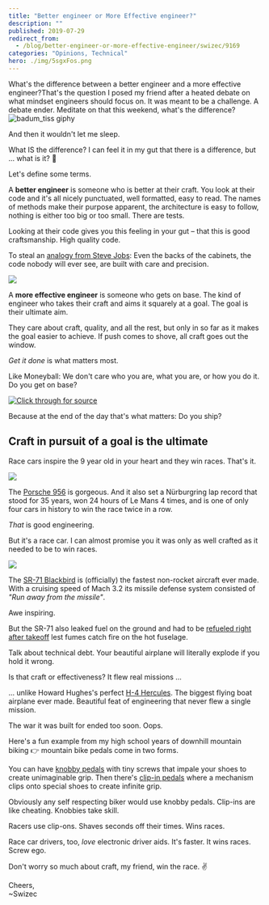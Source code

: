 ```yaml
---
title: "Better engineer or More Effective engineer?"
description: ""
published: 2019-07-29
redirect_from:
  - /blog/better-engineer-or-more-effective-engineer/swizec/9169
categories: "Opinions, Technical"
hero: ./img/5sgxFos.png
---
```


What's the difference between a better engineer and a more effective engineer?That's the question I posed my friend after a heated debate on what mindset engineers should focus on. It was meant to be a challenge. A debate ender. Meditate on that this weekend, what's the difference?![badum_tiss giphy](./img/media-3o7bu0DiYRxehc7dTi-giphy.gif)

And then it wouldn't let me sleep.

What IS the difference? I can feel it in my gut that there is a difference, but ... what is it? 🤨

Let's define some terms.

A **better engineer** is someone who is better at their craft. You look at their code and it's all nicely punctuated, well formatted, easy to read. The names of methods make their purpose apparent, the architecture is easy to follow, nothing is either too big or too small. There are tests.

Looking at their code gives you this feeling in your gut – that this is good craftsmanship. High quality code.

To steal an [analogy from Steve Jobs](https://www.goodreads.com/quotes/445621-when-you-re-a-carpenter-making-a-beautiful-chest-of-drawers): Even the backs of the cabinets, the code nobody will ever see, are built with care and precision.

![](./img/5sgxFos.png)

A **more effective engineer** is someone who gets on base. The kind of engineer who takes their craft and aims it squarely at a goal. The goal is their ultimate aim.

They care about craft, quality, and all the rest, but only in so far as it makes the goal easier to achieve. If push comes to shove, all craft goes out the window.

_Get it done_ is what matters most.

Like Moneyball: We don't care who you are, what you are, or how you do it. Do you get on base?

[![Click through for source](./img/techletter.app-screenshot-1564416546196.png)](https://www.youtube.com/watch?v=DtumWOsgFXc)

Because at the end of the day that's what matters: Do you ship?

## Craft in pursuit of a goal is the ultimate

Race cars inspire the 9 year old in your heart and they win races. That's it.

![](./img/sites-default-files-styles-16x9_929w-public-news-listicle-image-1_39.jpg)

The [Porsche 956](https://en.wikipedia.org/wiki/Porsche_956) is gorgeous. And it also set a Nürburgring lap record that stood for 35 years, won 24 hours of Le Mans 4 times, and is one of only four cars in history to win the race twice in a row.

_That_ is good engineering.

But it's a race car. I can almost promise you it was only as well crafted as it needed to be to win races.

![](./img/Sr71_1jpgh0bce2.jpeg)

The [SR-71 Blackbird](https://en.wikipedia.org/wiki/Lockheed_SR-71_Blackbird) is (officially) the fastest non-rocket aircraft ever made. With a cruising speed of Mach 3.2 its missile defense system consisted of _"Run away from the missile"_.

Awe inspiring.

But the SR-71 also leaked fuel on the ground and had to be [refueled right after takeoff](https://theaviationgeekclub.com/former-sr-71-driver-explains-why-the-blackbird-had-to-refuel-after-takeoff/) lest fumes catch fire on the hot fuselage.

Talk about technical debt. Your beautiful airplane will literally explode if you hold it wrong.

Is that craft or effectiveness? It flew real missions ...

... unlike Howard Hughes's perfect [H-4 Hercules](https://en.wikipedia.org/wiki/Hughes_H-4_Hercules). The biggest flying boat airplane ever made. Beautiful feat of engineering that never flew a single mission.

The war it was built for ended too soon. Oops.

Here's a fun example from my high school years of downhill mountain biking 👉 mountain bike pedals come in two forms.

You can have [knobby pedals](https://www.rei.com/media/product/130123) with tiny screws that impale your shoes to create unimaginable grip. Then there's [clip-in pedals](https://www.rei.com/media/product/878487) where a mechanism clips onto special shoes to create infinite grip.

Obviously any self respecting biker would use knobby pedals. Clip-ins are like cheating. Knobbies take skill.

Racers use clip-ons. Shaves seconds off their times. Wins races.

Race car drivers, too, _love_ electronic driver aids. It's faster. It wins races. Screw ego.

Don't worry so much about craft, my friend, win the race. ✌️

Cheers,  
~Swizec
